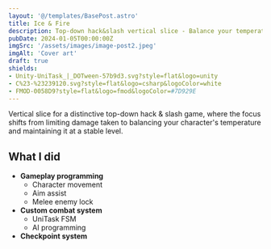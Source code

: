 ```yaml
---
layout: '@/templates/BasePost.astro'
title: Ice & Fire
description: Top-down hack&slash vertical slice - Balance your temperature to stay alive.
pubDate: 2024-01-05T00:00:00Z
imgSrc: '/assets/images/image-post2.jpeg'
imgAlt: 'Cover art'
draft: true
shields:
- Unity-UniTask_|_DOTween-57b9d3.svg?style=flat&logo=unity
- C%23-%23239120.svg?style=flat&logo=csharp&logoColor=white
- FMOD-0058D9?style=flat&logo=fmod&logoColor=#7D929E
---
```


Vertical slice for a distinctive top-down hack & slash game, where the focus shifts from limiting
damage taken to balancing your character's temperature and maintaining it at a stable level.

<ProjectDetails
  role='Lead Developer'
  company='N/A'
  platforms='PC'
  time='2 years'
/>

## What I did

- **Gameplay programming**
  - Character movement
  - Aim assist
  - Melee enemy lock
- **Custom combat system**
  - UniTask FSM
  - AI programming
- **Checkpoint system**
